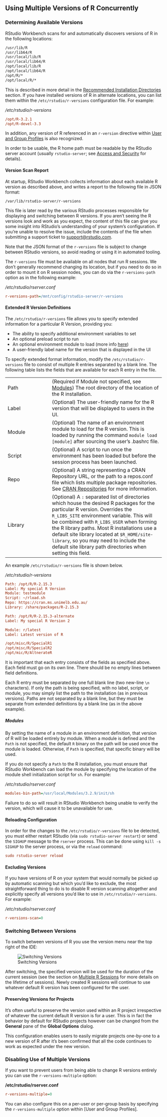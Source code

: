 ## Using Multiple Versions of R Concurrently

### Determining Available Versions

RStudio Workbench scans for and automatically discovers versions of R in the following locations:

```bash
/usr/lib/R
/usr/lib64/R
/usr/local/lib/R
/usr/local/lib64/R
/opt/local/lib/R
/opt/local/lib64/R
/opt/R/*
/opt/local/R/*
```

This is described in more detail in the [Recommended Installation Directories](installing_r.qmd#recommended-installation-directories) section. If you have installed versions of R in alternate locations, you can list them within the `/etc/rstudio/r-versions` configuration file. For example:

*/etc/rstudio/r-versions*

```ini
/opt/R-3.2.1
/opt/R-devel-3.3
```

In addition, any version of R referenced in an `r-version` directive within [User and Group Profiles](../r_sessions/user_and_group_profiles.qmd) is also recognized.

In order to be usable, the R home path must be readable by the RStudio server account (usually `rstudio-server`; see [Access and Security](../access_and_security/access_and_security.qmd) for details).

#### Version Scan Report

At startup, RStudio Workbench collects information about each available R version as described above, and writes a report to the following file in JSON format:

```
/var/lib/rstudio-server/r-versions
```

This file is later read by the various RStudio processes responsible for displaying and switching between R versions.  If you aren't seeing the R versions look and work as you expect, the content of this file can give you some insight into RStudio's understanding of your system's configuration. If you're unable to resolve the issue, include the contents of the file when submitting a support ticket to <support@rstudio.com>.

Note that the JSON format of the `r-versions` file is subject to change between RStudio versions, so avoid reading or using it in automated tooling.

The `r-versions` file must be available on all nodes that run R sessions. We don't generally recommend changing its location, but if you need to do so in order to mount it on R session nodes, you can do via the `r-versions-path` option as in the following example:

*/etc/rstudio/rserver.conf*

```ini
r-versions-path=/mnt/config/rstudio-server/r-versions
```

#### Extended R Version Definitions

The `/etc/rstudio/r-versions` file allows you to specify extended information
for a particular R Version, providing you:

- The ability to specify additional environment variables to set
- An optional preload script to run
- An optional environment module to load (more info [here](https://en.wikipedia.org/wiki/Environment_Modules_(software)))
- A user-friendly label name for the version that is displayed in the UI

To specify extended format information, modify the `/etc/rstudio/r-versions` file to consist of multiple R entries separated by a blank line. The following table lists the fields that are available for each R entry in the file.

|                      |                                                    |
| -------------------- | -------------------------------------------------- |
| Path                 | (Required if Module not specified, see [Modules]) The root directory of the location of the R installation. |
| Label                | (Optional) The user-friendly name for the R version that will be displayed to users in the UI. |
| Module               | (Optional) The name of an environment module to load for the R version. This is loaded by running the command `module load [module]` after sourcing the user's .bashrc file. |
| Script               | (Optional) A script to run once the environment has been loaded but before the session process has been launched. |
| Repo                 | (Optional) A string representing a CRAN Repository URL, or the path to a repos.conf file which lists multiple package repositories. See [CRAN Repositories](../r_sessions/package_installation.qmd#cran-repositories) for more information. |
| Library              | (Optional) A `:` separated list of directories which house the desired R packages for the particular R version. Overrides the `R_LIBS_SITE` environment variable. This will be combined with `R_LIBS_USER` when forming the R library paths. Most R installations use a default site library located at `$R_HOME/site-library`, so you may need to include the default site library path directories when setting this field. |

An example `/etc/rstudio/r-versions` file is shown below.

*/etc/rstudio/r-versions*

```ini
Path: /opt/R/R-2.15.3
Label: My special R Version
Module: testmodule
Script: ~/rload.sh
Repo: https://cran.ms.unimelb.edu.au/
Library: /share/packages/R-2.15.3

Path: /opt/R/R-2.15.3-alternate
Label: My special R Version 2

Module: r/latest
Label: Latest version of R

/opt/misc/R/SpecialR1
/opt/misc/R/SpecialR2
/opt/mic/R/AltnerateR
```

It is important that each entry consists of the fields as specified above. Each field must go on its own line. There should be no empty lines between field definitions. 

Each R entry must be separated by one full blank line (two new-line `\n` characters). If only the path is being specified, with no label, script, or module, you may simply list the path to the installation (as in previous versions). Paths are not separated by a blank line, but they must be separate from extended definitions by a blank line (as in the above example).

##### Modules

By setting the name of a module in an environment definition, that version of R will be loaded entirely by module. When a module is defined and the `Path` is not specified, the default `R` binary on the path will be used once the module is loaded. Otherwise, if `Path` is specified, that specific binary will be used.

If you do not specify a `Path` to the R installation, you must ensure that RStudio Workbench can load the module by specifying the location of the module shell initialization script for `sh`. For example:

*/etc/rstudio/rserver.conf*

```ini
modules-bin-path=/usr/local/Modules/3.2.9/init/sh
```

Failure to do so will result in RStudio Workbench being unable to verify the version, which will cause it to be unavailable for use.

#### Reloading Configuration

In order for the changes to the `/etc/rstudio/r-versions` file to be detected, you must either restart RStudio (via `sudo rstudio-server restart`) or send the `SIGHUP` message to the `rserver` process. This can be done using `kill -s SIGHUP` to the server process, or via the `reload` command:


```ini
sudo rstudio-server reload
```

#### Excluding Versions

If you have versions of R on your system that would normally be picked up by automatic scanning but which you'd like to exclude, the most straightforward thing to do is to disable R version scanning altogether and explicitly specify all versions you'd like to use in `/etc/rstudio/r-versions`. For example:

*/etc/rstudio/rserver.conf*

```ini
r-versions-scan=0
```

### Switching Between Versions

To switch between versions of R you use the version menu near the top right of the IDE:

![Switching Versions](../images/SwitchVersions.png)

After switching, the specified version will be used for the duration of the current session (see the section on [Multiple R Sessions](../r_sessions/multiple_r_sessions.html) for more details on the lifetime of sessions). Newly created R sessions will continue to use whatever default R version has been configured for the user.

#### Preserving Versions for Projects

It's often useful to preserve the version used within an R project irrespective of whatever the current default R version is for a user. This is in fact the behavior by default for RStudio projects however can be changed from the **General** pane of the **Global Options** dialog.

This configuration enables users to easily migrate projects one-by-one to a new version of R after it's been confirmed that all the code continues to work as expected under the new version.

### Disabling Use of Multiple Versions

If you want to prevent users from being able to change R versions entirely you can use the `r-versions-multiple` option:

**/etc/rstudio/rserver.conf**

```ini
r-versions-multiple=0
```

You can also configure this on a per-user or per-group basis by specifying the `r-versions-multiple` option within [User and Group Profiles].

